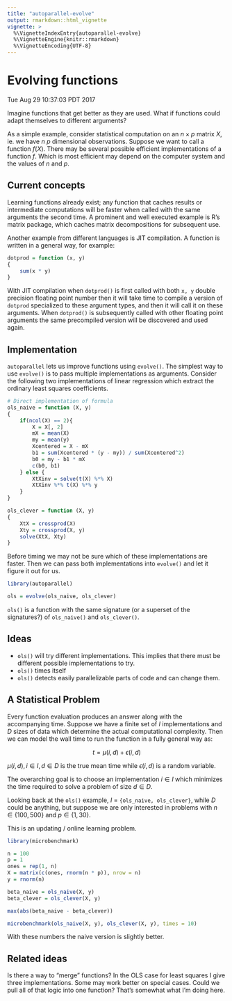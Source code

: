 ```yaml
---
title: "autoparallel-evolve"
output: rmarkdown::html_vignette
vignette: >
  %\VignetteIndexEntry{autoparallel-evolve}
  %\VignetteEngine{knitr::rmarkdown}
  %\VignetteEncoding{UTF-8}
---
```


# Evolving functions

Tue Aug 29 10:37:03 PDT 2017

Imagine functions that get better as they are used. 
What if functions could adapt themselves to different arguments?

As a simple example, consider statistical computation on an $n \times p$
matrix $X$, ie. we have $n$ $p$ dimensional observations. Suppose we want
to call a function $f(X)$. There may be several possible efficient
implementations of a function $f$. Which is most efficient may depend on the
computer system and the values of $n$ and $p$.


## Current concepts

Learning functions already
exist; any function that caches results or intermediate computations will
be faster when called with the same arguments the second time. A prominent
and well executed example is R's matrix package, which caches matrix
decompositions for subsequent use.

Another example from different languages is JIT compilation. A function
is written in a general way, for example:

```R
dotprod = function (x, y)
{
    sum(x * y)
}
```

With JIT compilation when `dotprod()` is first called with both `x, y`
double precision floating point number then it will take time to compile a
version of `dotprod` specialized to these argument types, and then it will
call it on these arguments. When `dotprod()` is subsequently called with other
floating point arguments the same precompiled version will be discovered
and used again.

## Implementation

`autoparallel` lets us improve functions using `evolve()`. The simplest
way to use `evolve()` is to pass multiple implementations as arguments.
Consider the following two implementations of linear regression which
extract the ordinary least squares coefficients.

```R

# Direct implementation of formula
ols_naive = function (X, y)
{
    if(ncol(X) == 2){
        X = X[, 2]
        mX = mean(X)
        my = mean(y)
        Xcentered = X - mX
        b1 = sum(Xcentered * (y - my)) / sum(Xcentered^2)
        b0 = my - b1 * mX
        c(b0, b1)
    } else {
        XtXinv = solve(t(X) %*% X)
        XtXinv %*% t(X) %*% y
    }
}

ols_clever = function (X, y)
{
    XtX = crossprod(X)
    Xty = crossprod(X, y)
    solve(XtX, Xty)
}

```

Before timing we may not be sure which of these implementations are faster.
Then we can pass both implementations into `evolve()` and let it figure
it out for us.

```R

library(autoparallel)

ols = evolve(ols_naive, ols_clever)

```

`ols()` is a function with the same signature (or a superset of the
signatures?) of `ols_naive()` and `ols_clever()`. 

## Ideas

- `ols()` will try different implementations. This implies that there must
  be different possible implementations to try.
- `ols()` times itself
- `ols()` detects easily parallelizable parts of code and can change them.

## A Statistical Problem

Every function evaluation produces an answer along with the accompanying
time. Suppose we have a finite set of $I$ implementations and $D$
sizes of data which determine the actual computational complexity.
Then we can model the wall time to run the function in a fully general way as:

$$
    t = \mu(i, d) + \epsilon(i, d)
$$

$\mu(i, d), i \in I, d \in D$ is the true mean time while $\epsilon(i, d)$
is a random variable.

The overarching goal is to choose an implementation $i \in I$ which
minimizes the time required to solve a problem of size $d \in D$.

Looking back at the `ols()` example, $I$ = `{ols_naive, ols_clever}`, while
$D$ could be anything, but suppose we are only interested in problems with
$n \in \{ 100, 500 \}$ and $p \in \{1, 30\}$.

This is an updating / online learning problem.


```R

library(microbenchmark)

n = 100
p = 1
ones = rep(1, n)
X = matrix(c(ones, rnorm(n * p)), nrow = n)
y = rnorm(n)

beta_naive = ols_naive(X, y)
beta_clever = ols_clever(X, y)

max(abs(beta_naive - beta_clever))

microbenchmark(ols_naive(X, y), ols_clever(X, y), times = 10)

```

With these numbers the naive version is slightly better.


## Related ideas

Is there a way to "merge" functions? In the OLS case for least squares I
give three implementations. Some may work better on special cases. Could we
pull all of that logic into one function? That's somewhat what I'm doing
here.
